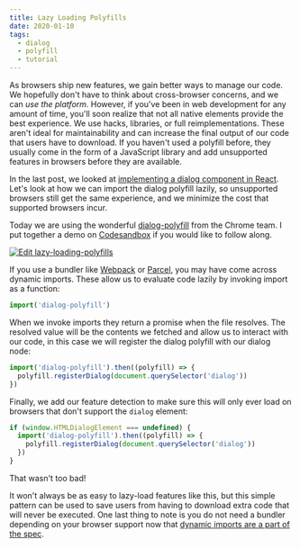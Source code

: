 ```yaml
---
title: Lazy Loading Polyfills
date: 2020-01-10
tags:
  - dialog
  - polyfill
  - tutorial
---
```


As browsers ship new features, we gain better ways to manage our code. We hopefully don't have to think about cross-browser concerns, and we can _use the platform_. However, if you've been in web development for any amount of time, you'll soon realize that not all native elements provide the best experience. We use hacks, libraries, or full reimplementations. These aren't ideal for maintainability and can increase the final output of our code that users have to download. If you haven't used a polyfill before, they usually come in the form of a JavaScript library and add unsupported features in browsers before they are available.

In the last post, we looked at [implementing a dialog component in React](/build-a-dialog-component-in-react/). Let's look at how we can import the dialog polyfill lazily, so unsupported browsers still get the same experience, and we minimize the cost that supported browsers incur.

Today we are using the wonderful [dialog-polyfill](https://github.com/GoogleChrome/dialog-polyfill) from the Chrome team. I put together a demo on [Codesandbox](https://codesandbox.io/s/lazy-loading-polyfills-mrox8) if you would like to follow along.

[![Edit lazy-loading-polyfills](https://codesandbox.io/static/img/play-codesandbox.svg)](https://codesandbox.io/s/clever-microservice-mrox8?fontsize=14&hidenavigation=1&theme=dark)

If you use a bundler like [Webpack](https://webpack.js.org/guides/code-splitting/#dynamic-imports) or [Parcel](https://parceljs.org/code_splitting.html#using-dynamic-imports), you may have come across dynamic imports. These allow us to evaluate code lazily by invoking import as a function:

```js
import('dialog-polyfill')
```

When we invoke imports they return a promise when the file resolves. The resolved value will be the contents we fetched and allow us to interact with our code, in this case we will register the dialog polyfill with our dialog node:

```js
import('dialog-polyfill').then((polyfill) => {
  polyfill.registerDialog(document.querySelector('dialog'))
})
```

Finally, we add our feature detection to make sure this will only ever load on browsers that don't support the `dialog` element:

```js
if (window.HTMLDialogElement === undefined) {
  import('dialog-polyfill').then((polyfill) => {
    polyfill.registerDialog(document.querySelector('dialog'))
  })
}
```

That wasn't too bad!

It won't always be as easy to lazy-load features like this, but this simple pattern can be used to save users from having to download extra code that will never be executed. One last thing to note is you do not need a bundler depending on your browser support now that [dynamic imports are a part of the spec](https://github.com/tc39/proposal-dynamic-import).
